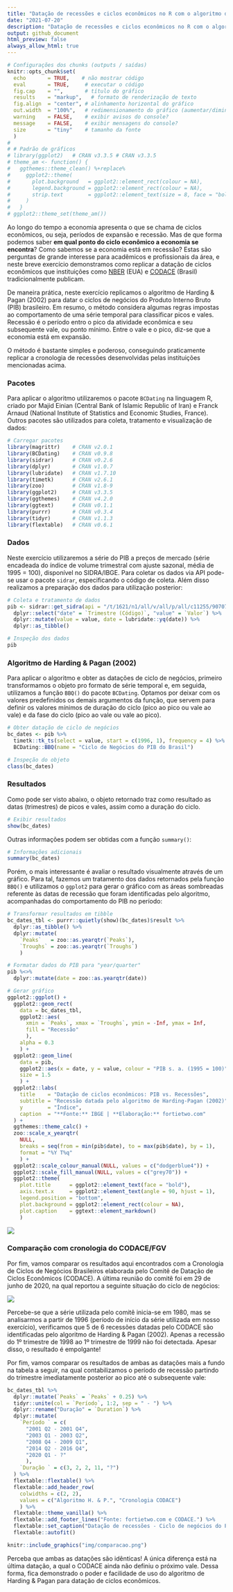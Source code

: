 ```yaml
---
title: "Datação de recessões e ciclos econômicos no R com o algoritmo de Harding-Pagan"
date: "2021-07-20"
description: "Datação de recessões e ciclos econômicos no R com o algoritmo de Harding-Pagan (2002)"
output: github_document
html_preview: false
always_allow_html: true
---
```


```r
# Configurações dos chunks (outputs / saídas)
knitr::opts_chunk$set(
  echo       = TRUE,    # não mostrar código
  eval       = TRUE,     # executar o código
  fig.cap    = "",       # título do gráfico
  results    = "markup",   # formato de renderização de texto
  fig.align  = "center", # alinhamento horizontal do gráfico
  out.width  = "100%",   # redimensionamento do gráfico (aumentar/diminuir em %)
  warning    = FALSE,    # exibir avisos do console?
  message    = FALSE,    # exibir mensagens do console?
  size       = "tiny"    # tamanho da fonte
  )
# 
# # Padrão de gráficos
# library(ggplot2)   # CRAN v3.3.5 # CRAN v3.3.5
# theme_am <- function() {
#   ggthemes::theme_clean() %+replace%
#     ggplot2::theme(
#       plot.background   = ggplot2::element_rect(colour = NA),
#       legend.background = ggplot2::element_rect(colour = NA),
#       strip.text        = ggplot2::element_text(size = 8, face = "bold")
#     )
#   }
# ggplot2::theme_set(theme_am())
```


Ao longo do tempo a economia apresenta o que se chama de ciclos econômicos, ou seja, períodos de expansão e recessão. Mas de que forma podemos saber **em qual ponto do ciclo econômico a economia se encontra**? Como sabemos se a economia está em recessão? Estas são perguntas de grande interesse para acadêmicos e profissionais da área, e neste breve exercício demonstramos como replicar a datação de ciclos econômicos que instituições como [NBER](https://www.nber.org/) (EUA) e [CODACE](https://portalibre.fgv.br/codace) (Brasil) tradicionalmente publicam.

\bigskip

De maneira prática, neste exercício replicamos o algoritmo de Harding & Pagan (2002) para datar o ciclos de negócios do Produto Interno Bruto (PIB) brasileiro. Em resumo, o método considera algumas regras impostas ao comportamento de uma série temporal para classificar picos e vales. Recessão é o período entro o pico da atividade econômica e seu subsequente vale, ou ponto mínimo. Entre o vale e o pico, diz-se que a economia está em expansão.

\bigskip

O método é bastante simples e poderoso, conseguindo praticamente replicar a cronologia de recessões desenvolvidas pelas instituições mencionadas acima.

### Pacotes

Para aplicar o algoritmo utilizaremos o pacote `BCDating` na linguagem R, criado por Majid Einian (Central Bank of Islamic Republic of Iran) e Franck Arnaud (National Institute of Statistics and Economic Studies, France). Outros pacotes são utilizados para coleta, tratamento e visualização de dados:

\bigskip

```r
# Carregar pacotes
library(magrittr)    # CRAN v2.0.1
library(BCDating)    # CRAN v0.9.8
library(sidrar)      # CRAN v0.2.6
library(dplyr)       # CRAN v1.0.7
library(lubridate)   # CRAN v1.7.10
library(timetk)      # CRAN v2.6.1
library(zoo)         # CRAN v1.8-9
library(ggplot2)     # CRAN v3.3.5
library(ggthemes)    # CRAN v4.2.0
library(ggtext)      # CRAN v0.1.1
library(purrr)       # CRAN v0.3.4
library(tidyr)       # CRAN v1.1.3
library(flextable)   # CRAN v0.6.1
```

### Dados

Neste exercício utilizaremos a série do PIB a preços de mercado (série encadeada do índice de volume trimestral com ajuste sazonal, média de 1995 = 100), disponível no SIDRA/IBGE. Para coletar os dados via API pode-se usar o pacote `sidrar`, especificando o código de coleta. Além disso realizamos a preparação dos dados para utilização posterior:

\bigskip

```r
# Coleta e tratamento de dados
pib <- sidrar::get_sidra(api = "/t/1621/n1/all/v/all/p/all/c11255/90707/d/v584%202") %>% 
  dplyr::select("date" = `Trimestre (Código)`, "value" = `Valor`) %>% 
  dplyr::mutate(value = value, date = lubridate::yq(date)) %>% 
  dplyr::as_tibble()

# Inspeção dos dados
pib
```

### Algoritmo de Harding & Pagan (2002)

Para aplicar o algoritmo e obter as datações de ciclo de negócios, primeiro transformamos o objeto pro formato de série temporal e, em seguida, utilizamos a função `BBQ()` do pacote `BCDating`. Optamos por deixar com os valores predefinidos os demais argumentos da função, que servem para definir os valores mínimos de duração do ciclo (pico ao pico ou vale ao vale) e da fase do ciclo (pico ao vale ou vale ao pico).

\bigskip

```r
# Obter datação de ciclo de negócios
bc_dates <- pib %>% 
  timetk::tk_ts(select = value, start = c(1996, 1), frequency = 4) %>% 
  BCDating::BBQ(name = "Ciclo de Negócios do PIB do Brasil")

# Inspeção do objeto
class(bc_dates)
```

### Resultados

Como pode ser visto abaixo, o objeto retornado traz como resultado as datas (trimestres) de picos e vales, assim como a duração do ciclo.

\bigskip

```r
# Exibir resultados
show(bc_dates)
```

\bigskip

Outras informações podem ser obtidas com a função `summary()`:

\bigskip

```r
# Informações adicionais
summary(bc_dates)
```

\bigskip

Porém, o mais interessante é avaliar o resultado visualmente através de um gráfico. Para tal, fazemos um tratamento dos dados retornados pela função `BBQ()` e utilizamos o `ggplot2` para gerar o gráfico com as áreas sombreadas referente às datas de recessão que foram identificadas pelo algoritmo, acompanhadas do comportamento do PIB no período:

\bigskip

```r
# Transformar resultados em tibble
bc_dates_tbl <- purrr::quietly(show)(bc_dates)$result %>% 
  dplyr::as_tibble() %>% 
  dplyr::mutate(
    `Peaks`   = zoo::as.yearqtr(`Peaks`), 
    `Troughs` = zoo::as.yearqtr(`Troughs`)
    )

# Formatar dados do PIB para "year/quarter"
pib %<>% 
  dplyr::mutate(date = zoo::as.yearqtr(date))

# Gerar gráfico
ggplot2::ggplot() +
  ggplot2::geom_rect(
    data = bc_dates_tbl, 
    ggplot2::aes(
      xmin = `Peaks`, xmax = `Troughs`, ymin = -Inf, ymax = Inf, 
      fill = "Recessão"
      ),
    alpha = 0.3
    ) +
  ggplot2::geom_line(
    data = pib, 
    ggplot2::aes(x = date, y = value, colour = "PIB s. a. (1995 = 100)"), 
    size = 1.5
    ) +
  ggplot2::labs(
    title    = "Datação de ciclos econômicos: PIB vs. Recessões",
    subtitle = "Recessão datada pelo algoritmo de Harding-Pagan (2002)",
    y        = "Índice",
    caption  = "**Fonte:** IBGE | **Elaboração:** fortietwo.com"
  ) +
  ggthemes::theme_calc() +
  zoo::scale_x_yearqtr(
    NULL,
    breaks = seq(from = min(pib$date), to = max(pib$date), by = 1), 
    format = "%Y T%q"
    ) +
  ggplot2::scale_colour_manual(NULL, values = c("dodgerblue4")) +
  ggplot2::scale_fill_manual(NULL, values = c("grey70")) +
  ggplot2::theme(
    plot.title      = ggplot2::element_text(face = "bold"),
    axis.text.x     = ggplot2::element_text(angle = 90, hjust = 1),
    legend.position = "bottom",
    plot.background = ggplot2::element_rect(colour = NA),
    plot.caption    = ggtext::element_markdown()
    )
```

![](img/harding_pagan.png)

### Comparação com cronologia do CODACE/FGV

Por fim, vamos comparar os resultados aqui encontrados com a Cronologia de Ciclos de Negócios Brasileiros elaborada pelo Comitê de Datação de Ciclos Econômicos (CODACE). A última reunião do comitê foi em 29 de junho de 2020, na qual reportou a seguinte situação do ciclo de negócios:

\bigskip

![](img/codace.PNG)

\bigskip

Percebe-se que a série utilizada pelo comitê inicia-se em 1980, mas se analisarmos a partir de 1996 (período de início da série utilizada em nosso exercício), verificamos que 5 de 6 recessões datadas pelo CODACE são identificadas pelo algoritmo de Harding & Pagan (2002). Apenas a recessão do 1º trimestre de 1998 ao 1º trimestre de 1999 não foi detectada. Apesar disso, o resultado é empolgante!

\bigskip

Por fim, vamos comparar os resultados de ambas as datações mais a fundo na tabela a seguir, na qual contabilizamos o período de recessão partindo do trimestre imediatamente posterior ao pico até o subsequente vale:

\bigskip

```r
bc_dates_tbl %>% 
  dplyr::mutate(`Peaks` = `Peaks` + 0.25) %>% 
  tidyr::unite(col = `Período`, 1:2, sep = " - ") %>% 
  dplyr::rename("Duração" = `Duration`) %>% 
  dplyr::mutate(
    `Período ` = c(
      "2001 Q2 - 2001 Q4", 
      "2003 Q1 - 2003 Q2", 
      "2008 Q4 - 2009 Q1", 
      "2014 Q2 - 2016 Q4", 
      "2020 Q1 - ?"
      ),
    `Duração ` = c(3, 2, 2, 11, "?")
  ) %>% 
  flextable::flextable() %>% 
  flextable::add_header_row(
    colwidths = c(2, 2), 
    values = c("Algoritmo H. & P.", "Cronologia CODACE")
    ) %>% 
  flextable::theme_vanilla() %>% 
  flextable::add_footer_lines("Fonte: fortietwo.com e CODACE.") %>% 
  flextable::set_caption("Datação de recessões - Ciclo de negócios do PIB brasileiro") %>%
  flextable::autofit()
```

```r
knitr::include_graphics("img/comparacao.png")
```

Perceba que ambas as datações são idênticas! A única diferença está na última datação, a qual o CODACE ainda não definiu o próximo vale. Dessa forma, fica demonstrado o poder e facilidade de uso do algoritmo de Harding & Pagan para datação de ciclos econômicos.
